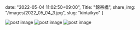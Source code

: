 date: "2022-05-04 11:02:50+09:00",
Title: "錦帯橋",
share_img: "/images/2022_05_04_3.jpg",
slug: "kintaikyo"
}

<img src="/images/2022_05_04_3.jpg" alt="post image" />
<img src="/images/2022_05_04_1.jpg" alt="post image" />
<img src="/images/2022_05_04_2.jpg" alt="post image" />
